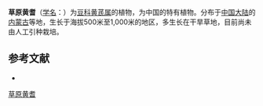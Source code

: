 {{Speciesbox
| name = 草原黄耆
| status = 
| status_system = 
| image =
| genus = Astragalus
| species = dalaiensis
| authority = Kitagawa in Journ.
}}

'''草原黄耆'''（[[学名|学名]]：{{lang|la|''Astragalus dalaiensis''}}）为[[豆科|豆科]][[黄芪属|黄芪属]]的植物，为中国的特有植物。分布于[[中国大陆|中国大陆]]的[[内蒙古|内蒙古]]等地，生长于海拔500米至1,000米的地区，多生长在干旱草地，目前尚未由人工引种栽培。

== 参考文献 ==
<div class="references-small">
* {{cite web| url =http://www.bioinfo.cn/db05/KmzwSpecies.php?action=view&id=15699| title =草原黄耆| work =《中国高等植物数据库全库》| publisher =中国科学院微生物研究所| author =昆明植物研究所| accessdate =2009-02-24| deadurl =yes| archiveurl =https://web.archive.org/web/20160305030440/http://www.bioinfo.cn/db05/KmzwSpecies.php?action=view&id=15699| archivedate =2016-03-05}}
</div>
{{Taxonbar|from=Q15228069}}

[[Category:黄芪属|草原黄耆]]


{{植物小作品}}